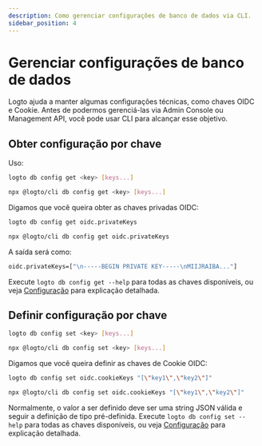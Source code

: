 ```yaml
---
description: Como gerenciar configurações de banco de dados via CLI.
sidebar_position: 4
---
```



# Gerenciar configurações de banco de dados

Logto ajuda a manter algumas configurações técnicas, como chaves OIDC e Cookie. Antes de podermos gerenciá-las via Admin Console ou Management API, você pode usar CLI para alcançar esse objetivo.

## Obter configuração por chave

Uso:

<Tabs groupId="cmd">

  <TabItem value="cli" label="CLI">

```bash
logto db config get <key> [keys...]
```

  </TabItem>
  <TabItem value="npx" label="npx">

```bash
npx @logto/cli db config get <key> [keys...]
```

  </TabItem>

</Tabs>

Digamos que você queira obter as chaves privadas OIDC:

<Tabs groupId="cmd">

  <TabItem value="cli" label="CLI">

```bash
logto db config get oidc.privateKeys
```

  </TabItem>
  <TabItem value="npx" label="npx">

```bash
npx @logto/cli db config get oidc.privateKeys
```

  </TabItem>

</Tabs>

A saída será como:

```bash
oidc.privateKeys=["\n-----BEGIN PRIVATE KEY-----\nMIIJRAIBA..."]
```

Execute `logto db config get --help` para todas as chaves disponíveis, ou veja [Configuração](/concepts/core-service/configuration/#database-configs) para explicação detalhada.

## Definir configuração por chave

<Tabs groupId="cmd">

  <TabItem value="cli" label="CLI">

```bash
logto db config set <key> [keys...]
```

  </TabItem>
  <TabItem value="npx" label="npx">

```bash
npx @logto/cli db config set <key> [keys...]
```

  </TabItem>

</Tabs>

Digamos que você queira definir as chaves de Cookie OIDC:

<Tabs groupId="cmd">

  <TabItem value="cli" label="CLI">

```bash
logto db config set oidc.cookieKeys "[\"key1\",\"key2\"]"
```

  </TabItem>
  <TabItem value="npx" label="npx">

```bash
npx @logto/cli db config set oidc.cookieKeys "[\"key1\",\"key2\"]"
```

  </TabItem>

</Tabs>

Normalmente, o valor a ser definido deve ser uma string JSON válida e seguir a definição de tipo pré-definida. Execute `logto db config set --help` para todas as chaves disponíveis, ou veja [Configuração](/concepts/core-service/configuration/) para explicação detalhada.
